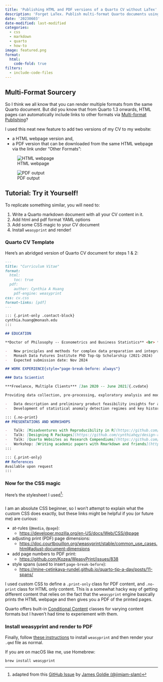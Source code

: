 ```yaml
---
title: 'Publishing HTML and PDF versions of a Quarto CV without LaTex'
description: 'Forget LaTex. Publish multi-format Quarto documents using weasyprint and some CSS stylesheet magic!'
date: '20230603'
date-modified: last-modified
categories:
  - css
  - markdown
  - quarto
  - how-to
image: featured.png
format:
  html:
    code-fold: true
filters:
  - include-code-files
---
```


## Multi-Format Sourcery

So I think we all know that you can render multiple formats from the same Quarto document. But did you know that from Quarto 1.3 onwards, HTML pages can automatically include links to other formats via [Multi-format Publishing](https://quarto.org/docs/blog/posts/2023-03-15-multi-format/)?

I used this neat new feature to add two versions of my CV to my website:

- a HTML webpage version and,
- a PDF version that can be downloaded from the same HTML webpage via the link under "Other Formats":

![HTML webpage](images/other-format-link.png)

![PDF output](images/pdf-multi-format.png)

## Tutorial: Try it Yourself!

To replicate something similar, you will need to:

1. Write a Quarto markdown document with all your CV content in it.
2. Add html and pdf format YAML options
4. Add some CSS magic to your CV document
3. Install `weasyprint` and render!

### Quarto CV Template

Here's an abridged version of Quarto CV document for steps 1 & 2:

````.markdown
---
title: "Curriculum Vitae"
format:
  html:
    toc: true
  pdf:
    author: Cynthia A Huang
    pdf-engine: weasyprint
css: cv.css
format-links: [pdf]
---

::: {.print-only .contact-block}
cynthia.huang@monash.edu
:::

## EDUCATION

**Doctor of Philosophy -- Econometrics and Business Statistics** <br> *Monash University* [*Aug 2021 --- Present*]{.cvdate}

-   New principles and methods for complex data preparation and integration, with applications to official statistics, web-scrapped data and satellite raster images
-   Monash Data Futures Institute PhD Top-Up Scholarship (2021-2024)
-   Expected submission date: Nov 2024

## WORK EXPERIENCE{style="page-break-before: always"}

### Data Scientist

***Freelance, Multiple Clients*** [Jan 2020 -- June 2021]{.cvdate}

Providing data collection, pre-processing, exploratory analysis and modelling services to clients in the early R&D stages of developing data driven products. Projects include:

-   Data description and preliminary product feasibility insights for a start-up real estate bond platform; including assessing suitability of various property transaction databases for use in initial product prototype.
-   Development of statistical anomaly detection regimes and key historical insights from internet quality time-series data for use in parametric insurance products, including documenting analysis tools in an R package.

::: {.no-print}
## PRESENTATIONS AND WORKSHOPS

-   Talk: [Misadventures with Reproducibility in R](https://github.com/cynthiahqy/rladies-2022-11) (30 Nov 2022, R Ladies Melbourne Meetup)
-   Talk: [Designing R Packages](https://github.com/cynthiahqy/design-r-magic_2022-10) (4 Oct 2022, Monash EBS Data Science Research Software Study Group)
-   Talk: [Quarto Websites as Research Compendiums](https://github.com/cynthiahqy/quarto-wiki-template) (16 Aug 2022, Monash EBS Data Science Research Software Study Group)
-   Workshop: [Writing academic papers with Rmarkdown and friends](https://www.cynthiahqy.com/posts/r-markdown-and-friends/) (9 Aug 2022, Monash University)
:::

::: {.print-only}
## References
Available upon request
:::
````

### Now for the CSS magic

Here's the stylesheet I used^[adapted from this [GitHub Issue](https://github.com/quarto-dev/quarto-cli/discussions/2538#discussioncomment-4081842) by [James Goldie (@jimjam-slam)](https://github.com/jimjam-slam)]:

```.css
```

I am an absolute CSS beginner, so I won't attempt to explain what the custom CSS does exactly, but these links might be helpful if you (or future me) are curious:

-   at-rules (`@media`, `@page`):
    - <https://developer.mozilla.org/en-US/docs/Web/CSS/@page>
-   adjusting print (PDF) page dimensions:
    - <https://doc.courtbouillon.org/weasyprint/stable/common_use_cases.html#adjust-document-dimensions>
-   add page numbers to PDF print:
    - <https://github.com/Kozea/WeasyPrint/issues/838>
-   style spans (used to insert `page-break-before`):
    - <https://mine-cetinkaya-rundel.github.io/quarto-tip-a-day/posts/11-spans/>

I used custom CSS to define a `.print-only` class for PDF content, and `.no-print` class for HTML only content. This is a somewhat hacky way of getting different content that relies on the fact that the `weasyprint` engine basically prints the HTML webpage and then gives you a PDF of the printed pages.

Quarto offers built-in [Conditional Content](https://quarto.org/docs/authoring/conditional.html) classes for varying content formats but I haven't had time to experiement with them.

### Install weasyprint and render to PDF

Finally, follow [these instructions](https://doc.courtbouillon.org/weasyprint/stable/first_steps.html#installation) to install `weasyprint` and then render your `.qmd` file as normal.

If you are on macOS like me, use Homebrew:

```bash
brew install weasyprint
```